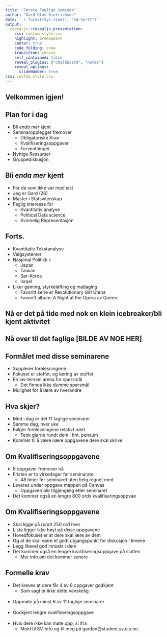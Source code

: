 ```yaml
---
title: "Første Faglige Seminar"
author: "Gard Olav Dietrichson"
date: '`r format(Sys.time(), "%d-%m-%Y")`'
output:
  revealjs::revealjs_presentation:
    css: custom_style.css
    highlight: breezedark
    center: true
    code_folding: show
    transition: convex
    self_contained: false
    reveal_plugins: ["chalkboard", "notes"]
    reveal_options:
      slideNumber: true
css: custom_style.css
---
```


## Velkommen igjen!

## Plan for i dag

- Bli *enda mer* kjent
- Seminaropplegget fremover
  - Obligatoriske Krav
  - Kvalifiseringsoppgaver
  - Forventninger
- Nyttige Ressurser
- Gruppediskusjon


## Bli *enda mer* kjent

- For de som ikke var med sist
- Jeg er Gard (26)
- Master i Statsvitenskap
- Faglig interesse for
  - Kvantitativ analyse
  - Political Data science
  - Kvinnelig Representasjon
  
## Forts. 

- Kvantitativ Tekstanalyse
- Valgsystemer
- Nasjonal Politikk i:
  - Japan
  - Taiwan
  - Sør-Korea
  - Israel
- Liker gaming, styrkeløfting og matlaging
  - Favoritt serie er Revolutionary Girl Utena
  - Favoritt album: A Night at the Opera av Queen

## Nå er det på tide med nok en klein icebreaker/bli kjent aktivitet


## Nå over til det faglige [BILDE AV NOE HER]

## Formålet med disse seminarene

- Supplerer forelesningene
- Fokuset er stoffet, og læring av stoffet
- En lav-terskel arena for spørsmål
  - Det finnes ikke dumme spørsmål
- Mulighet for å lære av hverandre

## Hva skjer?

- Med i dag er det 11 faglige seminarer
- Samme dag, hver uke
- Følger forelesningene relativt nært
  - Tenk gjerne rundt dem i hht. pensum
- Kommer til å være nære oppgavene dere skal skrive

## Om Kvalifiseringsoppgavene

- 8 oppgaver fremover nå
- Fristen er to virkedager før seminarate
  - 48 timer før seminaret uten helg regnet med
- Leveres under oppgave mappen på Canvas
  - Oppgaven blir tilgjengelig etter seminaret
- Det kommer også en lengre 800 ords kvalifiseringsoppvae

## Om Kvalifiseringsoppgavene

- Skal ligge på rundt 250 ord hver
- Lista ligger ikke høyt på disse oppgavene
- Hovedfokuset er at dere skal lære av dem
- Og at de skal være et godt utgangspunkt for diskusjon i timene
- Legg likevel god innsats i dem
- Det kommer også en lengre kvalifiseringsoppgave på slutten
  - Mer info om det kommer senere
  
## Formelle krav

- Det kreves at dere får 4 av 8 oppgaver godkjent
  - Som sagt er ikke dette vanskelig
<br> <br>
- Oppmøte på minst 6 av 11 faglige seminarer
<br> <br>
- Godkjent lengre kvalifiseringsoppgave
<br> <br>
- Hvis dere ikke kan møte opp, si ifra
  - Meld til SV-info og til meg på gardod@student.sv.uio.no


